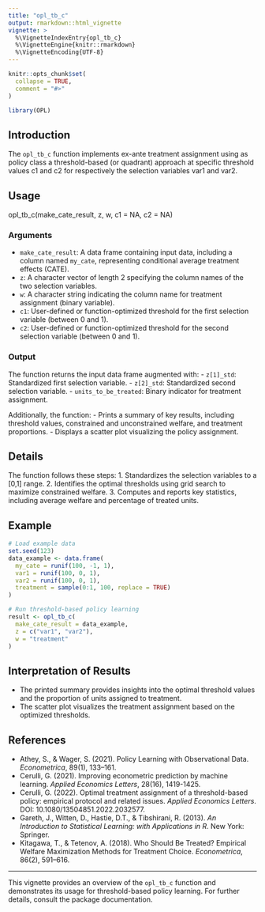 ```yaml
---
title: "opl_tb_c"
output: rmarkdown::html_vignette
vignette: >
  %\VignetteIndexEntry{opl_tb_c}
  %\VignetteEngine{knitr::rmarkdown}
  %\VignetteEncoding{UTF-8}
---
```


```r
knitr::opts_chunk$set(
  collapse = TRUE,
  comment = "#>"
)
```

```r
library(OPL)
```

## Introduction

The `opl_tb_c` function implements ex-ante treatment assignment using as
    policy class a threshold-based (or quadrant) approach at specific
    threshold values c1 and c2 for respectively the selection variables var1
    and var2.

## Usage

opl_tb_c(make_cate_result, z, w, c1 = NA, c2 = NA)

### Arguments

- `make_cate_result`: A data frame containing input data, including a column named `my_cate`, representing conditional average treatment effects (CATE).
- `z`: A character vector of length 2 specifying the column names of the two selection variables.
- `w`: A character string indicating the column name for treatment assignment (binary variable).
- `c1`: User-defined or function-optimized threshold for the first selection variable (between 0 and 1).
- `c2`: User-defined or function-optimized threshold for the second selection variable (between 0 and 1).

### Output

The function returns the input data frame augmented with:
- `z[1]_std`: Standardized first selection variable.
- `z[2]_std`: Standardized second selection variable.
- `units_to_be_treated`: Binary indicator for treatment assignment.

Additionally, the function:
- Prints a summary of key results, including threshold values, constrained and unconstrained welfare, and treatment proportions.
- Displays a scatter plot visualizing the policy assignment.

## Details

The function follows these steps:
1. Standardizes the selection variables to a [0,1] range.
2. Identifies the optimal thresholds using grid search to maximize constrained welfare.
3. Computes and reports key statistics, including average welfare and percentage of treated units.

## Example

```r
# Load example data
set.seed(123)
data_example <- data.frame(
  my_cate = runif(100, -1, 1),
  var1 = runif(100, 0, 1),
  var2 = runif(100, 0, 1),
  treatment = sample(0:1, 100, replace = TRUE)
)

# Run threshold-based policy learning
result <- opl_tb_c(
  make_cate_result = data_example,
  z = c("var1", "var2"),
  w = "treatment"
)
```

## Interpretation of Results

- The printed summary provides insights into the optimal threshold values and the proportion of units assigned to treatment.
- The scatter plot visualizes the treatment assignment based on the optimized thresholds.

## References

- Athey, S., & Wager, S. (2021). Policy Learning with Observational Data. *Econometrica*, 89(1), 133–161.
- Cerulli, G. (2021). Improving econometric prediction by machine learning. *Applied Economics Letters*, 28(16), 1419-1425.
- Cerulli, G. (2022). Optimal treatment assignment of a threshold-based policy: empirical protocol and related issues. *Applied Economics Letters*. DOI: 10.1080/13504851.2022.2032577.
- Gareth, J., Witten, D., Hastie, D.T., & Tibshirani, R. (2013). *An Introduction to Statistical Learning: with Applications in R*. New York: Springer.
- Kitagawa, T., & Tetenov, A. (2018). Who Should Be Treated? Empirical Welfare Maximization Methods for Treatment Choice. *Econometrica*, 86(2), 591–616.

---

This vignette provides an overview of the `opl_tb_c` function and demonstrates its usage for threshold-based policy learning. For further details, consult the package documentation.
